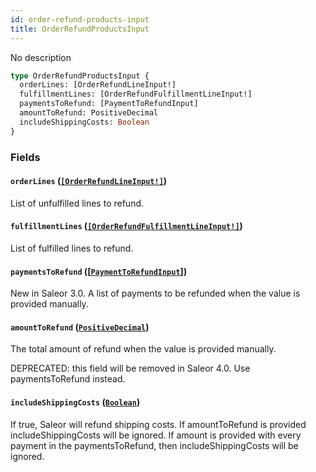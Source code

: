 ```yaml
---
id: order-refund-products-input
title: OrderRefundProductsInput
---
```


No description

```graphql
type OrderRefundProductsInput {
  orderLines: [OrderRefundLineInput!]
  fulfillmentLines: [OrderRefundFulfillmentLineInput!]
  paymentsToRefund: [PaymentToRefundInput]
  amountToRefund: PositiveDecimal
  includeShippingCosts: Boolean
}
```

### Fields

#### `orderLines` ([`[OrderRefundLineInput!]`](../../../developer/api-reference/inputs/order-refund-line-input))

List of unfulfilled lines to refund.

#### `fulfillmentLines` ([`[OrderRefundFulfillmentLineInput!]`](../../../developer/api-reference/inputs/order-refund-fulfillment-line-input))

List of fulfilled lines to refund.

#### `paymentsToRefund` ([[`PaymentToRefundInput`](../../../developer/api-reference/inputs/payment-to-refund-input)])

New in Saleor 3.0. A list of payments to be refunded when the value is provided manually.

#### `amountToRefund` ([`PositiveDecimal`](../../../developer/api-reference/scalars/positive-decimal))

The total amount of refund when the value is provided manually.

DEPRECATED: this field will be removed in Saleor 4.0. Use paymentsToRefund instead.

#### `includeShippingCosts` ([`Boolean`](../../../developer/api-reference/scalars/boolean))

If true, Saleor will refund shipping costs. If amountToRefund is provided includeShippingCosts will be ignored. If amount is provided with every payment in the paymentsToRefund, then includeShippingCosts will be ignored.
